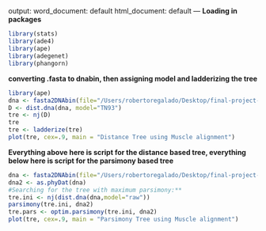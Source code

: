 <!-- The following are distance and parsimony trees for the its xylaria gene data set for my final project for files aligned with muscle -->
---
output:
  word_document: default
  html_document: default
---
**Loading in packages**
```r
library(stats)
library(ade4)
library(ape)
library(adegenet)
library(phangorn)

```
**converting .fasta to dnabin, then assigning model and ladderizing the tree**
```r
library(ape)
dna <- fasta2DNAbin(file="/Users/robertoregalado/Desktop/final-project-repository/Data/xylaria_muscle2_aligned.fasta")
D <- dist.dna(dna, model="TN93")
tre <- nj(D)
tre
tre <- ladderize(tre)
plot(tre, cex=.9, main = "Distance Tree using Muscle alignment")
```


**Everything above here is script for the distance based tree, everything below here is script for the parsimony based tree**
```r
dna <- fasta2DNAbin(file="/Users/robertoregalado/Desktop/final-project-repository/Data/xylaria_muscle2_aligned.fasta")
dna2 <- as.phyDat(dna)
#Searching for the tree with maximum parsimony:**
tre.ini <- nj(dist.dna(dna,model="raw"))
parsimony(tre.ini, dna2)
tre.pars <- optim.parsimony(tre.ini, dna2)
plot(tre, cex=.9, main = "Parsimony Tree using Muscle alignment")
```


